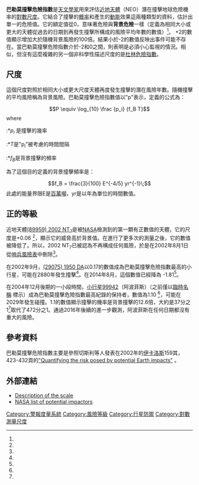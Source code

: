 '''巴勒莫撞擊危險指數'''是[[天文學家|天文學家]]用來評估[[近地天體|近地天體]]（NEO）潛在撞擊地球危險機率的[[對數尺度|對數尺度]]。它結合了撞擊的[[概率|概率]]和產生的[[動能|動能]]效果這兩種類型的資料，估計出單一的危險值。它的額定值從0，意味著危險與'''背景危險'''一樣（定義為相同大小或更大的天體從過去的日期到再發生撞擊所構成的風險平均年數的數值）<ref name="palermo"/>。 +2的數值顯示增加大於隨機背景風險的100倍。結果小於-2的數值反映出事件可能不存在。當巴勒莫撞擊危險指數介於-2和0之間，則表明是必須小心監視的情況。相似，但沒有這麼複雜的另一個非科學性描述尺度的是[[杜林危險指數|杜林危險指數]]。

== 尺度 ==
這個尺度對照於相同大小或更大尺度天體再度發生撞擊的潛在風險年數。隨機撞擊的平均風險稱為背景風險。巴勒莫撞擊危險指數值以"p"表示，定義的公式為： 

:<math>P \equiv \log_{10} \frac {p_i} {f_B T}</math>
where
:*''p<sub>i</sub>'' 是撞擊的幾率
:*''T''是"p<sub>i</sub>"被考慮的時間間隔
:*''f<sub>B</sub>''是背景撞擊的頻率

為了這個目的定義的背景撞擊頻率是：

:<math>f_B = \frac{3}{100} E^{-4/5} yr^{-1}\;</math>
此處的能量界限E是[[TNT當量|百萬噸]]，yr是以年為單位的時間數值。

== 正的等級 ==
近地天體[[小行星89959|(89959) 2002 NT<sub>7</sub>]]是被[[NASA|NASA]]檢測到的第一顆有正數值的天體，它的尺度是+0.06 <ref name="BBC-NT7"/>，顯示它的威脅高於背景值。在進行了更多次的測量之後，它的數值被降低了。所以，2002 NT<sub>7</sub>已被認為不再構成任何風險，於是在2002年8月1日從[[哨兵系統|哨兵風險表]]中刪除<ref name="removed"/>。

在2002年9月，[[小行星29075|(29075) 1950 DA]]以0.17的數值成為巴勒莫撞擊危險指數最高的小行星，可能在2880年發生撞擊<ref name="NEO-1950DA_1"/>。在2014年8月，這個數值已經降為 -1.81<ref name="NEO-1950DA_2"/>。

在2004年12月後期的一小段時間，[[小行星99942|小行星99942]]（阿波菲斯）（之前僅以[[天文學臨時編號|臨時名稱]] {{mp|2004 MN|4}}標示）成為巴勒莫撞擊危險指數最高紀錄的保持者，數值為1.10 <ref name="mirror"/>，可能在2029年發生碰撞。1.1的數值顯示撞擊的機率是背景撞擊的12.6倍，大約是37分之1<ref name="predicting-Apophis"/>取代了472分之1。通過2016年後續的進一步觀測，阿波菲斯在任何日期都沒有重大的風險。

== 參考資料 ==
{{reflist
| refs =

<ref name="palermo">{{cite web
  |date=31 Aug 2005
  |title=THE PALERMO TECHNICAL IMPACT HAZARD SCALE
  |publisher=NASA/JPL Near-Earth Object Program Office
  |url=http://neo.jpl.nasa.gov/risk/doc/palermo.html
  |accessdate=2011-10-14
  |archive-date=2017-02-08
  |archive-url=https://web.archive.org/web/20170208230428/http://neo.jpl.nasa.gov/risk/doc/palermo.html
  |dead-url=yes
  }}</ref>

<ref name="removed">{{cite web
  |title=Sentry Risk Table - Removed Objects
  |publisher=NASA/JPL Near-Earth Object Program Office
  |url=http://neo.jpl.nasa.gov/risk/removed.html
  |accessdate=2006-03-07
  |archive-date=2011-04-26
  |archive-url=https://web.archive.org/web/20110426000059/http://neo.jpl.nasa.gov/risk/removed.html
  |dead-url=yes
  }}</ref>

<ref name="BBC-NT7">{{cite web
  |author=Dr. David Whitehouse
  |date=24 July 2002
  |title=Space rock 'on collision course'
  |publisher=BBC News
  |url=http://news.bbc.co.uk/2/hi/science/nature/2147879.stm
  |accessdate=2007-12-28
  |archive-date=2018-07-16
  |archive-url=https://web.archive.org/web/20180716191622/http://news.bbc.co.uk/2/hi/science/nature/2147879.stm
  |dead-url=no
  }}</ref>

<ref name="mirror">{{cite web
  |date=Dec 27, 2004
  |title=2004 MN4 Earth Impact Risk Summary (computed on Dec 27, 2004)
  |publisher=The Cosmic Mirror
  |author=Daniel Fischer
  |url=http://www.astro.uni-bonn.de/~dfischer/mirror/285neo041227.html
  |accessdate=2011-11-04
  |archive-date=2005-03-14
  |archive-url=https://web.archive.org/web/20050314032111/https://astro.uni-bonn.de/~dfischer/mirror/285neo041227.html
  |dead-url=no
  }}</ref>

<ref name="predicting-Apophis">{{cite web
  |title=Predicting Apophis' Earth Encounters in 2029 and 2036
  |publisher=NASA/JPL Near-Earth Object Program Office
  |url=http://neo.jpl.nasa.gov/apophis/
  |accessdate=2007-12-28
  |archive-date=2010-03-26
  |archive-url=https://web.archive.org/web/20100326030145/http://neo.jpl.nasa.gov/apophis/
  |dead-url=yes
  }}</ref>

<ref name="NEO-1950DA_1">{{cite web
  |title=Asteroid 1950 DA
  |publisher=NASA/JPL Near-Earth Object Program Office
  |url=http://neo.jpl.nasa.gov/1950da/
  |accessdate=2011-10-14
  |archive-date=2015-05-29
  |archive-url=https://web.archive.org/web/20150529124212/http://neo.jpl.nasa.gov/1950da/
  |dead-url=yes
  }}</ref>

<ref name="NEO-1950DA_2">{{cite web
  |title=Asteroid 1950 DA Earth Impact Risk Summary
  |publisher=NASA/JPL Near-Earth Object Program Office
  |url=http://neo.jpl.nasa.gov/risk/a29075.html
  |accessdate=2014-12-10
  |archive-date=2017-01-16
  |archive-url=https://web.archive.org/web/20170116073511/http://neo.jpl.nasa.gov/risk/a29075.html
  |dead-url=yes
  }}</ref>

}}

巴勒莫撞擊危險指數主要是參照切斯利等人發表在2002年的[[伊卡洛斯_(期刊)|伊卡洛斯]]159其，423-432頁的[http://neo.jpl.nasa.gov/risk/doc/palermo.pdf "Quantifying the risk posed by potential Earth impacts"] {{Wayback|url=http://neo.jpl.nasa.gov/risk/doc/palermo.pdf |date=20031104083202 }}。

== 外部連結 ==
* [http://neo.jpl.nasa.gov/risk/doc/palermo.html Description of the scale]
* [https://web.archive.org/web/20141231154154/http://neo.jpl.nasa.gov/risk/ NASA list of potential impactors]

{{Planetary defense}}

[[Category:警報度量系統|Category:警報度量系統]]
[[Category:風險等級|Category:風險等級]]
[[Category:行星防禦|Category:行星防禦]]
[[Category:對數測量尺度|Category:對數測量尺度]]
